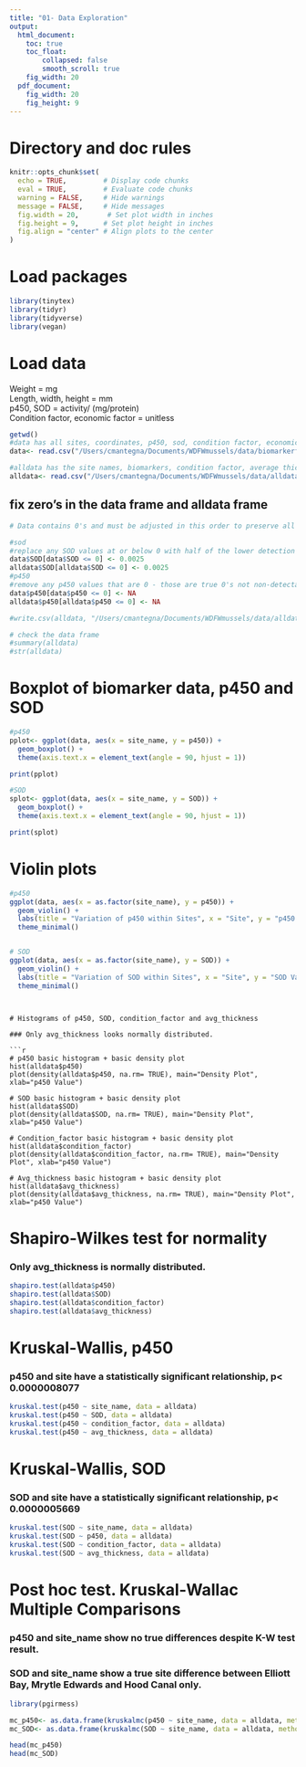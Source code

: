 ```yaml
---
title: "01- Data Exploration"
output:
  html_document: 
    toc: true
    toc_float:
        collapsed: false
        smooth_scroll: true
    fig_width: 20
  pdf_document: 
    fig_width: 20
    fig_height: 9
---
```


# Directory and doc rules

```r

knitr::opts_chunk$set(
  echo = TRUE,         # Display code chunks
  eval = TRUE,         # Evaluate code chunks
  warning = FALSE,     # Hide warnings
  message = FALSE,     # Hide messages
  fig.width = 20,       # Set plot width in inches
  fig.height = 9,      # Set plot height in inches
  fig.align = "center" # Align plots to the center
)

```

# Load packages

```r
library(tinytex)
library(tidyr)
library(tidyverse)
library(vegan)

```

# Load data

Weight = mg\
Length, width, height = mm\
p450, SOD = activity/ (mg/protein)\
Condition factor, economic factor = unitless

```r

getwd()
#data has all sites, coordinates, p450, sod, condition factor, economic factor data
data<- read.csv("/Users/cmantegna/Documents/WDFWmussels/data/biomarkerfull.csv")

#alldata has the site names, biomarkers, condition factor, average thickness and analyte data - each row is an individual sample
alldata<- read.csv("/Users/cmantegna/Documents/WDFWmussels/data/alldata.csv")

```

## fix zero's in the data frame and alldata frame

```r

# Data contains 0's and must be adjusted in this order to preserve all usable data.

#sod
#replace any SOD values at or below 0 with half of the lower detection limit of .005 (.005*.5). Lower detection limit determined by assay protocol by the manufacturer, Cayman.
data$SOD[data$SOD <= 0] <- 0.0025
alldata$SOD[alldata$SOD <= 0] <- 0.0025
#p450
#remove any p450 values that are 0 - those are true 0's not non-detectable. I am replacing with na so I don't lose the entire row of data, including the SOD values.
data$p450[data$p450 <= 0] <- NA
alldata$p450[alldata$p450 <= 0] <- NA

#write.csv(alldata, "/Users/cmantegna/Documents/WDFWmussels/data/alldata.csv")
```

```r
# check the data frame
#summary(alldata)
#str(alldata)
```

# Boxplot of biomarker data, p450 and SOD

```r
#p450
pplot<- ggplot(data, aes(x = site_name, y = p450)) +
  geom_boxplot() +
  theme(axis.text.x = element_text(angle = 90, hjust = 1)) 

print(pplot)

#SOD
splot<- ggplot(data, aes(x = site_name, y = SOD)) +
  geom_boxplot() +
  theme(axis.text.x = element_text(angle = 90, hjust = 1)) 

print(splot)
```

# Violin plots
```r
#p450
ggplot(data, aes(x = as.factor(site_name), y = p450)) +
  geom_violin() +
  labs(title = "Variation of p450 within Sites", x = "Site", y = "p450 Value") +
  theme_minimal()


# SOD
ggplot(data, aes(x = as.factor(site_name), y = SOD)) +
  geom_violin() +
  labs(title = "Variation of SOD within Sites", x = "Site", y = "SOD Value") +
  theme_minimal()

```


```


# Histograms of p450, SOD, condition_factor and avg_thickness

### Only avg_thickness looks normally distributed.

```r
# p450 basic histogram + basic density plot
hist(alldata$p450)
plot(density(alldata$p450, na.rm= TRUE), main="Density Plot", xlab="p450 Value")

# SOD basic histogram + basic density plot
hist(alldata$SOD)
plot(density(alldata$SOD, na.rm= TRUE), main="Density Plot", xlab="p450 Value")

# Condition_factor basic histogram + basic density plot
hist(alldata$condition_factor)
plot(density(alldata$condition_factor, na.rm= TRUE), main="Density Plot", xlab="p450 Value")

# Avg_thickness basic histogram + basic density plot
hist(alldata$avg_thickness)
plot(density(alldata$avg_thickness, na.rm= TRUE), main="Density Plot", xlab="p450 Value")

```

# Shapiro-Wilkes test for normality

### Only avg_thickness is normally distributed.

```r
shapiro.test(alldata$p450)
shapiro.test(alldata$SOD)
shapiro.test(alldata$condition_factor)
shapiro.test(alldata$avg_thickness)

```

# Kruskal-Wallis, p450

### p450 and site have a statistically significant relationship, p\< 0.0000008077

```r
kruskal.test(p450 ~ site_name, data = alldata)
kruskal.test(p450 ~ SOD, data = alldata)
kruskal.test(p450 ~ condition_factor, data = alldata)
kruskal.test(p450 ~ avg_thickness, data = alldata)

```

# Kruskal-Wallis, SOD

### SOD and site have a statistically significant relationship, p\< 0.0000005669

```r
kruskal.test(SOD ~ site_name, data = alldata)
kruskal.test(SOD ~ p450, data = alldata)
kruskal.test(SOD ~ condition_factor, data = alldata)
kruskal.test(SOD ~ avg_thickness, data = alldata)

```

# Post hoc test. Kruskal-Wallac Multiple Comparisons

### p450 and site_name show no true differences despite K-W test result.

### SOD and site_name show a true site difference between Elliott Bay, Mrytle Edwards and Hood Canal only.

```r
library(pgirmess)

mc_p450<- as.data.frame(kruskalmc(p450 ~ site_name, data = alldata, method = "bonferroni"))
mc_SOD<- as.data.frame(kruskalmc(SOD ~ site_name, data = alldata, method = "bonferroni")) 

head(mc_p450)
head(mc_SOD)

```

